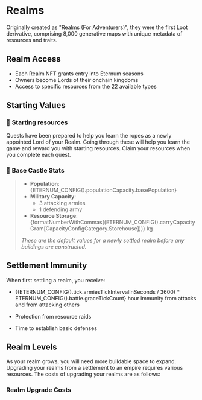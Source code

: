 
# Realms

Originally created as "Realms (For Adventurers)", they were the first Loot derivative, comprising 8,000 generative maps
with unique metadata of resources and traits.

## Realm Access

- Each Realm NFT grants entry into Eternum seasons
- Owners become Lords of their onchain kingdoms
- Access to specific resources from the 22 available types

## Starting Values

### 💎 **Starting resources**

Quests have been prepared to help you learn the ropes as a newly appointed Lord of your Realm. Going through these will
help you learn the game and reward you with starting resources. Claim your resources when you complete each quest.

### 🏰 **Base Castle Stats**

> - **Population**: {ETERNUM_CONFIG().populationCapacity.basePopulation}
> - **Military Capacity**:
>   - 3 attacking armies
>   - 1 defending army
> - **Resource Storage**:
>   {formatNumberWithCommas((ETERNUM_CONFIG().carryCapacityGram[CapacityConfigCategory.Storehouse]))} kg
>
> _These are the default values for a newly settled realm before any buildings are constructed._

## Settlement Immunity

When first settling a realm, you receive:

- <span>
    {(ETERNUM_CONFIG().tick.armiesTickIntervalInSeconds / 3600) * ETERNUM_CONFIG().battle.graceTickCount} hour immunity
    from attacks and from attacking others
  </span>

- Protection from resource raids
- Time to establish basic defenses

## Realm Levels

As your realm grows, you will need more buildable space to expand. Upgrading your realms from a settlement to an empire
requires various resources. The costs of upgrading your realms are as follows:

### Realm Upgrade Costs

<RealmUpgradeCosts
  level={RealmLevels.Settlement}
  description="Settlement - a small settlement with 6 buildable hexes"
/>

<RealmUpgradeCosts level={RealmLevels.City} description="City - a glorious city with 18 buildable hexes" />

<RealmUpgradeCosts level={RealmLevels.Kingdom} description="Kingdom - a kingdom with 36 buildable hexes" />

<RealmUpgradeCosts level={RealmLevels.Empire} description="Empire - a vast empire with 60 buildable hexes" />
